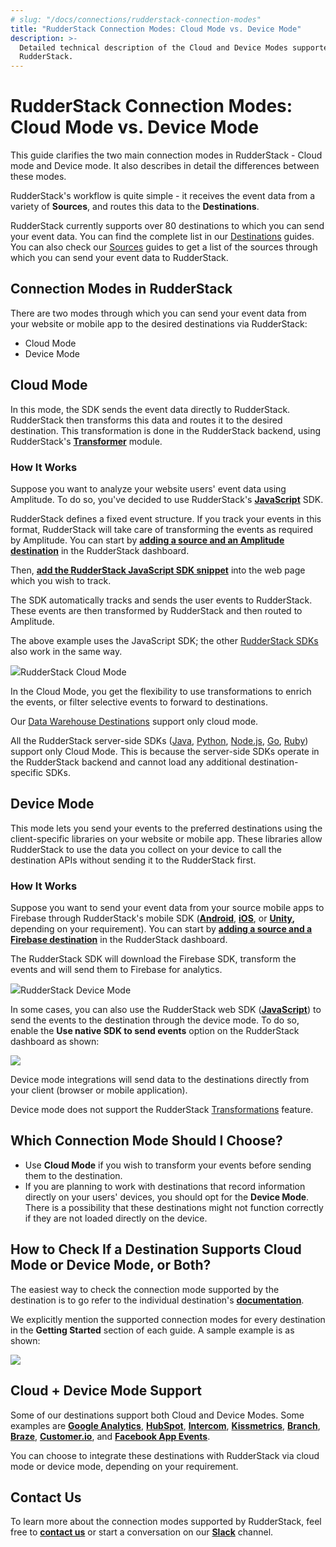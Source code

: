 ```yaml
---
# slug: "/docs/connections/rudderstack-connection-modes"
title: "RudderStack Connection Modes: Cloud Mode vs. Device Mode"
description: >-
  Detailed technical description of the Cloud and Device Modes supported by
  RudderStack.
---
```


# RudderStack Connection Modes: Cloud Mode vs. Device Mode

This guide clarifies the two main connection modes in RudderStack - Cloud mode and Device mode. It also describes in detail the differences between these modes.

RudderStack's workflow is quite simple - it receives the event data from a variety of **Sources**, and routes this data to the **Destinations**.

<div class="successBlock">

  RudderStack currently supports over 80 destinations to which you can send your
  event data. You can find the complete list in our <a href="../../destinations/">Destinations</a> guides. You can also check our <a href="../../stream-sources/">Sources</a> guides to get a list of the sources through which you can send your event data to RudderStack.
</div>

## Connection Modes in RudderStack

There are two modes through which you can send your event data from your website or mobile app to the desired destinations via RudderStack:

- Cloud Mode
- Device Mode

## Cloud Mode

In this mode, the SDK sends the event data directly to RudderStack. RudderStack then transforms this data and routes it to the desired destination. This transformation is done in the RudderStack backend, using RudderStack's [**Transformer**](https://github.com/rudderlabs/rudder-transformer) module.

### How It Works

Suppose you want to analyze your website users' event data using Amplitude. To do so, you've decided to use RudderStack's [**JavaScript**](../../stream-sources/rudderstack-sdk-integration-guides/rudderstack-javascript-sdk/) SDK.

RudderStack defines a fixed event structure. If you track your events in this format, RudderStack will take care of transforming the events as required by Amplitude. You can start by [**adding a source and an Amplitude destination**](../adding-source-and-destination-rudderstack/) in the RudderStack dashboard.

Then, [**add the RudderStack JavaScript SDK snippet**](https://rudderstack.com/docs/stream-sources/rudderstack-sdk-integration-guides/rudderstack-javascript-sdk/#2-installing-the-rudderstack-javascript-sdk) into the web page which you wish to track.

The SDK automatically tracks and sends the user events to RudderStack. These events are then transformed by RudderStack and then routed to Amplitude.

<div class="infoBlock">

  The above example uses the JavaScript SDK; the other <a href="../../stream-sources/rudderstack-sdk-integration-guides/"> RudderStack SDKs </a> also work in the same way.
</div>

<img src="../../../images/assets/image (9).png" /><span class="imageTitle">RudderStack Cloud Mode</span>

<div class="successBlock">

  In the Cloud Mode, you get the flexibility to use transformations to enrich
  the events, or filter selective events to forward to destinations.
</div>

<div class="warningBlock">

Our <a href="../../data-warehouse-integrations/">Data Warehouse Destinations</a> support only cloud mode.

</div>

<div class="warningBlock">

All the RudderStack server-side SDKs (<a href="../../stream-sources/rudderstack-sdk-integration-guides/rudderstack-java-sdk/">Java</a>, <a href="../../stream-sources/rudderstack-sdk-integration-guides//rudderstack-python-sdk/">Python</a>, <a href="../../stream-sources/rudderstack-sdk-integration-guides/rudderstack-node-sdk/">Node.js</a>, <a href="../../stream-sources/rudderstack-sdk-integration-guides/rudderstack-go-sdk/">Go</a>, <a href="../../stream-sources/rudderstack-sdk-integration-guides/rudderstack-ruby-sdk/">Ruby</a>) support only Cloud Mode. This is because the server-side SDKs operate in the RudderStack backend and cannot load any additional destination-specific SDKs.

</div>

## Device Mode

This mode lets you send your events to the preferred destinations using the client-specific libraries on your website or mobile app. These libraries allow RudderStack to use the data you collect on your device to call the destination APIs without sending it to the RudderStack first.

### How It Works

Suppose you want to send your event data from your source mobile apps to Firebase through RudderStack's mobile SDK \([**Android**](https://rudderstack.com/docs/rudderstack-sdk-integration-guides/rudderstack-android-sdk/), [**iOS**](https://rudderstack.com/docs/rudderstack-sdk-integration-guides/rudderstack-ios-sdk/), or [**Unity**](https://rudderstack.com/docs/rudderstack-sdk-integration-guides/getting-started-with-unity-sdk/)**,** depending on your requirement\). You can start by [**adding a source and a Firebase destination**](https://rudderstack.com/docs/connections/adding-source-and-destination-rudderstack/) in the RudderStack dashboard.

The RudderStack SDK will download the Firebase SDK, transform the events and will send them to Firebase for analytics.

<img src="../../../images/assets/image (29).png" /><span class="imageTitle">RudderStack Device Mode</span>

In some cases, you can also use the RudderStack web SDK \([**JavaScript**](../../stream-sources/rudderstack-sdk-integration-guides/rudderstack-javascript-sdk/)\) to send the events to the destination through the device mode. To do so, enable the **Use native SDK to send events** option on the RudderStack dashboard as shown:

<img src="../../../images/assets/screen-shot-2021-06-07-at-4.17.14-pm.png" />

<div class="successBlock">

  Device mode integrations will send data to the destinations directly from your
  client (browser or mobile application).
</div>

<div class="warningBlock">

Device mode does not support the RudderStack <a href="../../transformations/">Transformations</a> feature.

</div>

## Which Connection Mode Should I Choose?

- Use **Cloud Mode** if you wish to transform your events before sending them to the destination.
- If you are planning to work with destinations that record information directly on your users' devices, you should opt for the **Device Mode**. There is a possibility that these destinations might not function correctly if they are not loaded directly on the device.

## How to Check If a Destination Supports Cloud Mode or Device Mode, or Both?

The easiest way to check the connection mode supported by the destination is to go refer to the individual destination's [**documentation**](../../destinations/).

We explicitly mention the supported connection modes for every destination in the **Getting Started** section of each guide. A sample example is as shown:

<img src="../../../images/assets/screen-shot-2021-06-07-at-4.24.51-pm.png" />

## Cloud + Device Mode Support

Some of our destinations support both Cloud and Device Modes. Some examples are [**Google Analytics**](https://rudderstack.com/docs/destinations/google-analytics-ga/), [**HubSpot**](https://rudderstack.com/docs/destinations/hubspot/), [**Intercom**](https://rudderstack.com/docs/destinations/intercom/), [**Kissmetrics**](https://rudderstack.com/docs/destinations/kissmetrics/), [**Branch**](https://rudderstack.com/docs/destinations/branchio/), [**Braze**](https://rudderstack.com/docs/destinations/braze/), [**Customer.io**](https://rudderstack.com/docs/destinations/customer.io/), and [**Facebook App Events**](https://rudderstack.com/docs/destinations/facebook-app-events/).

You can choose to integrate these destinations with RudderStack via cloud mode or device mode, depending on your requirement.

## Contact Us

To learn more about the connection modes supported by RudderStack, feel free to [**contact us**](mailto:%20docs@rudderstack.com) or start a conversation on our [**Slack**](https://rudderstack.com/join-rudderstack-slack-community) channel.
